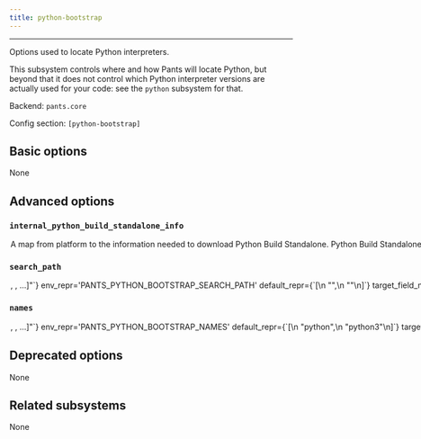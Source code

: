 ```yaml
---
title: python-bootstrap
---
```



---

Options used to locate Python interpreters.

This subsystem controls where and how Pants will locate Python, but beyond that it does not control which Python interpreter versions are actually used for your code: see the `python` subsystem for that.

Backend: <span className="color--primary">`pants.core`</span>

Config section: <span className="color--primary">`[python-bootstrap]`</span>

<span className={styles.options}>

## Basic options

None

## Advanced options

### `internal_python_build_standalone_info`

<Option
  cli_repr={`--python-bootstrap-internal-python-build-standalone-info="{'key1': val1, 'key2': val2, ...}"`}
  env_repr='PANTS_PYTHON_BOOTSTRAP_INTERNAL_PYTHON_BUILD_STANDALONE_INFO'
  default_repr={`{\n  "linux_arm64": [\n    "https://github.com/indygreg/python-build-standalone/releases/download/20230116/cpython-3.9.16+20230116-aarch64-unknown-linux-gnu-install_only.tar.gz",\n    "1ba520c0db431c84305677f56eb9a4254f5097430ed443e92fc8617f8fba973d",\n    23873387\n  ],\n  "linux_x86_64": [\n    "https://github.com/indygreg/python-build-standalone/releases/download/20230116/cpython-3.9.16+20230116-x86_64-unknown-linux-gnu-install_only.tar.gz",\n    "7ba397787932393e65fc2fb9fcfabf54f2bb6751d5da2b45913cb25b2d493758",\n    26129729\n  ],\n  "macos_arm64": [\n    "https://github.com/indygreg/python-build-standalone/releases/download/20230116/cpython-3.9.16+20230116-aarch64-apple-darwin-install_only.tar.gz",\n    "d732d212d42315ac27c6da3e0b69636737a8d72086c980daf844344c010cab80",\n    17084463\n  ],\n  "macos_x86_64": [\n    "https://github.com/indygreg/python-build-standalone/releases/download/20230116/cpython-3.9.16+20230116-x86_64-apple-darwin-install_only.tar.gz",\n    "3948384af5e8d4ee7e5ccc648322b99c1c5cf4979954ed5e6b3382c69d6db71e",\n    17059474\n  ]\n}`}
>

A map from platform to the information needed to download Python Build Standalone.

Python Build Standalone is used to run Python-implemented Pants tools/scripts in docker environments (so that Python doesn&#x27;t need to be installed).

The version of Python provided should match the default value&#x27;s version, which is the highest Python Major/Minor version compatible with the Pants package&#x27;s interpreter constraints. Additionally, the downloaded file should be extractable by `tar` using `-xvf` (most likely a `.tar.gz` file).

The schema is `<string platform key>: (<string url>, <string fingerprint>, <int bytelen>)` for each possible platform.

</Option>

### `search_path`

<Option
  cli_repr={`--python-bootstrap-search-path="[<binary-paths>, <binary-paths>, ...]"`}
  env_repr='PANTS_PYTHON_BOOTSTRAP_SEARCH_PATH'
  default_repr={`[\n  "<PYENV>",\n  "<PATH>"\n]`}
  target_field_name='python_bootstrap_search_path'
>

A list of paths to search for Python interpreters.

Which interpreters are actually used from these paths is context-specific: the Python backend selects interpreters using options on the `python` subsystem, in particular, the `[python].interpreter_constraints` option.

You can specify absolute paths to interpreter binaries and/or to directories containing interpreter binaries. The order of entries does not matter.

The following special strings are supported:

For all runtime environment types:

- `<PATH>`, the contents of the PATH env var

When the environment is a `local_environment` target:

- `<ASDF>`, all Python versions currently configured by ASDF `(asdf shell, ${HOME}/.tool-versions)`, with a fallback to all installed versions
- `<ASDF_LOCAL>`, the ASDF interpreter with the version in `BUILD_ROOT/.tool-versions`
- `<PYENV>`, all Python versions under `$(pyenv root)/versions`
- `<PYENV_LOCAL>`, the Pyenv interpreter with the version in `BUILD_ROOT/.python-version`
- `<PEXRC>`, paths in the `PEX_PYTHON_PATH` variable in `/etc/pexrc` or `~/.pexrc`

</Option>

### `names`

<Option
  cli_repr={`--python-bootstrap-names="[<python-binary-names>, <python-binary-names>, ...]"`}
  env_repr='PANTS_PYTHON_BOOTSTRAP_NAMES'
  default_repr={`[\n  "python",\n  "python3"\n]`}
  target_field_name='python_bootstrap_names'
>

The names of Python binaries to search for. See the `--search-path` option to influence where interpreters are searched for.

This does not impact which Python interpreter is used to run your code, only what is used to run internal tools.

</Option>

## Deprecated options

None

## Related subsystems

None

</span>
